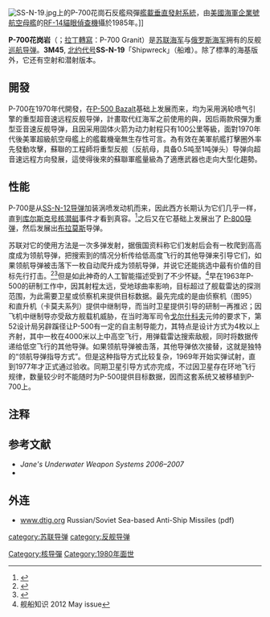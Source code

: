 {{Infobox Weapon
|is_missile=yes
|name= П-700 "Гранит"<br />P-700「花崗岩」<br /><small>[[北約代號|北約代號]]: SS-N-19 '''船難'''（Shipwreck）</small>
|image= File:P-700-Granit sketch.svg
|image_size= 300px
|caption=
|origin= {{flagcountry|USSR}}
|type= [[反艦飛彈|反艦飛彈]]
|used_by= {{USSR}}
|manufacturer= [[切洛梅设计局|切洛梅设计局]]
|unit_cost=
|propellant=
|production_date=
|service=
|engine=固體火箭加力器，4具KR-93[[沖壓發動機|沖壓發動機]]
|engine_power=
|weight=6,980公斤
|length=10公尺
|height=
|diameter=0.8公尺
|wingspan=2.10公尺
|speed=1.6-2.5馬赫以上
|vehicle_range=625公里<ref>{{Cite web |url=http://www.ausairpower.net/APA-Rus-Cruise-Missiles.html#mozTocId109867 |title=存檔副本 |accessdate=2014-09-20 |archive-date=2018-05-24 |archive-url=https://web.archive.org/web/20180524081321/http://www.ausairpower.net/APA-Rus-Cruise-Missiles.html#mozTocId109867 |dead-url=no }}</ref>（有空中导航的情况下，如仅靠军舰导弹不到200公里）
|ceiling=
|altitude=20公尺等級
|filling= 750公斤炸藥<br />或500千噸[[黃色炸藥|黃色炸藥]]量級核彈頭
|guidance=中途：慣性導航+{{link-en|神話衛星系統|Legenda (satellite system)}}修正航向<br>末端：主動導引雷達+紅外線搜索
|detonation=
|launch_platform=[[奥斯卡级核潜艇|奥斯卡级核潜艇]]、[[基洛夫级巡洋舰|基洛夫级巡洋舰]]、[[庫茲涅佐夫號航空母艦|庫茲涅佐夫號航空母艦]]、飞机
}}

[[Image:SS-N-19.jpg|thumb]]上的P-700花崗石反艦飛彈[[艦載垂直發射系統|艦載垂直發射系統]]，由[[美國海軍|美國海軍]][[企業號航空母艦|企業號航空母艦]]的[[F-14雄貓式戰鬥機|RF-14貓眼偵查機]]攝於1985年。]]

'''P-700花岗岩'''（{{lang-ru|П-700 "Гранит"}}；[[拉丁轉寫|拉丁轉寫]]：P-700 Granit）是[[苏联海军|苏联海军]]与[[俄罗斯海军|俄罗斯海军]]拥有的反舰[[巡航导弹|巡航导弹]]。{{link-ru|GRAU編號|Индекс ГРАУ}}'''3M45''', [[北约代号|北约代号]]'''SS-N-19 '''「Shipwreck」（船难）。除了標準的海基版外，它还有空射和潜射版本。

==開發==
P-700在1970年代開發，在[[P-500_Bazalt|P-500 Bazalt]]基础上发展而来，均为采用涡轮喷气引擎的重型超音速远程反舰导弹，計畫取代红海军之前使用的{{link-en|P-120反艦飛彈|P-120 Malakhit}}與{{link-en|P-70紫水晶式反艦飛彈|P-70 Ametist}}，因后兩款飛彈为重型亚音速反舰导弹，且因采用固体火箭为动力射程只有100公里等級，面對1970年代後美軍超級航空母艦上的艦載機毫無生存性可言。為有效在美軍航艦打擊圈外率先發動攻擊，蘇聯的工程師将重型反舰（反航母，具备0.5吨至1吨弹头）导弹向超音速远程方向發展，這使得後來的蘇聯軍艦量級為了適應武器也走向大型化趨勢。

==性能==
P-700是从[[SS-N-12导弹|SS-N-12导弹]]加装涡喷发动机而来，因此西方长期认为它们几乎一样，直到[[库尔斯克号核潜艇|库尔斯克号核潜艇]]事件才看到真容。<ref>{{cite web |url=http://pa-strela.com/index.php/en/products/military-goods/bazalt |title=存档副本 |accessdate=2013-07-31 |deadurl=yes |archiveurl=https://web.archive.org/web/20130615124503/http://pa-strela.com/index.php/en/products/military-goods/bazalt |archivedate=2013-06-15 }}</ref>之后又在它基础上发展出了 [[P-800导弹|P-800导弹]]，然后发展出[[布拉莫斯|布拉莫斯]]导弹。

苏联对它的使用方法是一次多弹发射，据俄国资料称它们发射后会有一枚爬到高高度成为领航导弹，把搜索到的情况分析传给低高度飞行的其他导弹来引导它们，如果领航导弹被击落下一枚自动爬升成为领航导弹，并说它还能挑选中最有价值的目标先行打击。<ref>{{cite web |url=http://www.vectorsite.net/twcruz_7.html |title=[7.0] Soviet-Russian Naval Cruise Missiles / Chinese Cruise Missiles |publisher=Vectorsite.net |date=2000-08-13 |accessdate=2014-02-08 |archive-date=2013-09-07 |archive-url=https://web.archive.org/web/20130907060826/http://www.vectorsite.net/twcruz_7.html |dead-url=no }}</ref><ref>{{cite web |url=http://www.new-factoria.ru/missile/wobb/granit/granit.shtml |title=Крылатая противокорабельная ракета П-700 Гранит (3М-45) | Ракетная техника |publisher=New-factoria.ru |date=2010-07-30 |accessdate=2014-02-08 |deadurl=yes |archiveurl=https://web.archive.org/web/20081224124608/http://www.new-factoria.ru/missile/wobb/granit/granit.shtml |archivedate=2008-12-24 }}</ref>但是如此神奇的人工智能描述受到了不少怀疑。<ref>舰船知识 2012 May issue</ref>早在1963年P-500的研制工作中，因其射程太远，受地球曲率影响，目标超过了舰载雷达的探测范围，为此需要卫星或侦察机来提供目标数据。最先完成的是由侦察机（图95）和直升机（卡莫夫系列）提供中继制导，而当时卫星提供引导的研制一再推迟；因飞机中继制导亦受敌方舰载机威胁，在当时海军司令[[戈尔什科夫|戈尔什科夫]]元帅的要求下，第52设计局另辟蹊径让P-500有一定的自主制导能力，其特点是设计方式为4枚以上齐射，其中一枚在4000米以上中高空飞行，用弹载雷达搜索敌舰，同时将数据传递给低空飞行的其他导弹。如果领航导弹被击落，其他导弹依次接替，这就是独特的“领航导弹指导方式”。但是这种指导方式比较复杂，1969年开始实弹试射，直到1977年才正式通过验收。同期卫星引导方式亦完成，不过因卫星存在环地飞行规律，数量较少时不能随时为P-500提供目标数据，因而这套系统又被移植到P-700上。

== 注释 ==
{{Reflist}}
== 参考文献 ==
* ''Jane's Underwater Weapon Systems 2006–2007''
* {{Cite journal|author=Polutov Andrey V.|title=ソ連/ロシア巡洋艦建造史(第19回)|journal=世界の艦船|issue=712|pages=110-115|publisher=海人社|id=NAID 40016800609|language=ja|date=2009年10月}}

==外连==
*[https://web.archive.org/web/20070208050141/http://www.dtig.org/docs.asp www.dtig.org] Russian/Soviet Sea-based Anti-Ship Missiles (pdf)

{{Russian and Soviet missiles|SSM}}

[[Category:核导彈|Category:核导彈]]
[[category:苏联导弹|category:苏联导弹]]
[[category:反舰导弹|category:反舰导弹]]
[[Category:1980年面世|Category:1980年面世]]